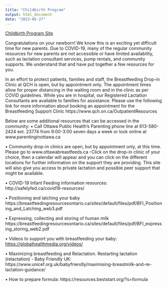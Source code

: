 ---
title: "Childbirth Program"
output: html_document
date: "2023-05-27"
---
[Childbirth Program Site](https://www.qch.on.ca/Childbirth)

Congratulations on your newborn! We know this is an exciting yet difficult time for new parents. Due to COVID-19, many of the regular community resources for new parents are not accessible or have limited availability, such as lactation consultant services, pump rentals, and community supports.  We understand that and have put together a few resources for you. 

In an effort to protect patients, families and staff, the Breastfeeding Drop-in Clinic at QCH is open, but by appointment only. The appointment times allow for proper distancing in the waiting room and in the clinic as per COVID guidelines. While you are in hospital, our Registered Lactation Consultants are available to families for assistance. Please use the following link for more information about booking an appointment for the Breastfeeding Support Clinic   https://www.qch.on.ca/OutpatientResources

Below are some additional resources that can be accessed in the community:
•	Call Ottawa Public Health’s Parenting phone line at 613-580-2424 ext. 23774 from 9:00-3:00 seven days a week or look online at www.parentinginottawa.ca 

•	Community drop-in clinics are open, but by appointment only, at this time. Please go to www.ottawabreastfeeds.ca  -Click on the drop-in clinic of your choice, then a calendar will appear and you can click on the different locations for further information on the support they are providing. This site will also give you access to private lactation and possible peer support that might be available.  

•	COVID-19 Infant Feeding information resources: http://safelyfed.ca/covid19-resources/

•	Positioning and latching your baby https://breastfeedingresourcesontario.ca/sites/default/files/pdf/BFI_Positioning_and_Latching_web3.pdf

•	Expressing, collecting and storing of human milk
https://breastfeedingresourcesontario.ca/sites/default/files/pdf/BFI_expressing_storing_web2.pdf

•	Videos to support you with breastfeeding your baby:
[https://globalhealthmedia.org/videos/](https://globalhealthmedia.org/topic/breastfeeding/?_sft_language=english)

•	Maximizing breastfeeding and Relactation. Restarting lactation (relactation) - Baby Friendly UK: https://www.unicef.org.uk/babyfriendly/maximising-breastmilk-and-re-lactation-guidance/

•	How to prepare formula:   https://resources.beststart.org/?s=formula
